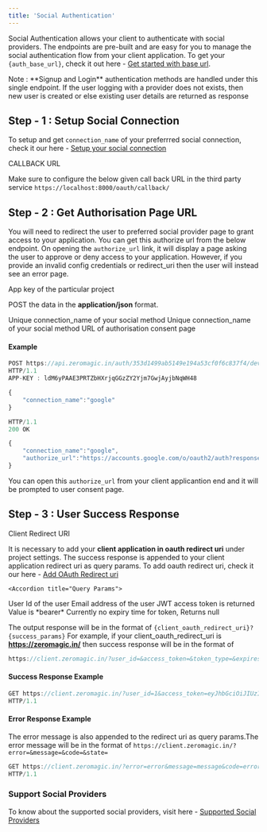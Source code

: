```yaml
--- 
title: 'Social Authentication' 
---
```


Social Authentication allows your client to authenticate with social providers. The endpoints are pre-built and are easy for you to manage the social authentication flow from your client application. To get your `{auth_base_url}`, check it out here - [Get started with base url](/authentication/api/generalinfo#get-started-with-base-url).

<Info>
 Note : **Signup and Login** authentication methods are handled under this single endpoint. If the user logging with a provider does not exists, then new user is created or else existing user details are returned as response
</Info>

## Step - 1 : Setup Social Connection
To setup and get `connection_name` of your preferrred social connection, check it our here - [Setup your social connection](/authentication/quickstart/methods/social) 

<Note> 
CALLBACK URL

Make sure to configure the below given call back URL in the third party service `https://localhost:8000/oauth/callback/`
</Note>

## Step - 2 : Get Authorisation Page URL
You will need to redirect the user to preferred social provider page to grant access to your application. You can get this authorize url from the below endpoint. On opening the `authorize_url` link, it will display a page asking the user to approve or deny access to your application. However, if you provide an invalid config credentials or redirect_uri then the user will instead see an error page.


<Accordion title="Endpoint" defaultOpen="true">
  <ParamField path="POST" type="{auth_base_url}/oauth" />
</Accordion>

 <Accordion title="Header">
  <ParamField query="APP-KEY" type="string" required>
    App key of the particular project
  </ParamField>
</Accordion>

 
  <Accordion title="Body Data" >

POST the data in the **application/json** format.

<ParamField body="connection_name" type="string" required>
  Unique connection_name of your social method
</ParamField>
</Accordion>
 

  <Accordion title="Response Body Data">
 <ResponseField name="connection_name" type="string">
  Unique connection_name of your social method
</ResponseField>

<ResponseField name="authorize_url" type="string">
  URL of authorisation consent page
</ResponseField> 
  </Accordion>
 
#### Example

```jsx Request
POST https://api.zeromagic.in/auth/353d1499ab5149e194a53cf0f6c837f4/development/oauth 
HTTP/1.1
APP-KEY : ldM6yPAAE3PRTZbHXrjqGGzZY2Yjm7GwjAyjbNqWH48

{
    "connection_name":"google"
}
```
 
```jsx Response
HTTP/1.1 
200 OK

{
    "connection_name":"google",
    "authorize_url":"https://accounts.google.com/o/oauth2/auth?response_type=code&client_id=697287702987-gkvha4hnaucu0bks7p92b3.apps.googleusercontent.com&redirect_uri=http%3A//localhost%3A8000/api/oauth/callback&scope=https://www.googleapis.com/auth/userinfo.email&state=gAAAAABmITpQ_yFqTdppecJMBvXYFwa6lbJyF-DbxIfQ2LbvkEvErkFYQhrrqb_ABxWCXL75VcFGBf2cx010roKZ0VSFj8JHg-X6sieSSguLIoJfHF3l0t1QfA8F57wg4jmjZZEeQ=="
}
```

You can open this `authorize_url` from your client applicantion end and it will be prompted to user consent page.

## Step - 3 : User Success Response

<Note> 
Client Redirect URI

It is necessary to add your **client application in oauth redirect uri** under project settings. The success response is appended to your client application redirect uri as query params. To add oauth redirect uri, check it our here - [Add OAuth Redirect uri](/authentication/quickstart/methods/social)  

</Note> 


 
    <Accordion title="Query Params">

<ParamField query="user_id" type="string">
  User Id of the user
</ParamField>

<ParamField query="email" type="string">
  Email address of the user
</ParamField> 

<ParamField query="access_token" type="string">
  JWT access token is returned
</ParamField>

<ParamField query="token_type" type="string">
  Value is *bearer*
</ParamField>

<ParamField query="expires_in" type="string">
  Currently no expiry time for token, Returns null
</ParamField>
  </Accordion>

The output response will be in the format of `{client_oauth_redirect_uri}?{success_params}`
For example, if your client_oauth_redirect_uri is **https://zeromagic.in/** then success response will be in the format of

```jsx
https://client.zeromagic.in/?user_id=&access_token=&token_type=&expires_in=
```

#### Success Response Example

```jsx Success Response
GET https://client.zeromagic.in/?user_id=1&access_token=eyJhbGciOiJIUzI1NiIsInR5cCI6IkpXVCJ9.eyJpZCI6MTIzNDU2Nzg5LCJuYW1lIjoiSm9zZXBoIn0.OpOSSw7e485LOP5PrzScxHb7SR6sAOMRckfFwi4rp7o&token_type=bearer&expires_in=null
HTTP/1.1 
```

#### Error Response Example

The error message is also appended to the redirect uri as query params.The error message will be in the format of `https://client.zeromagic.in/?error=&message=&code=&state=`

```jsx Error Response
GET https://client.zeromagic.in/?error=error&message=message&code=error_code&state=gAAAAABmIWikfuZW6M2N5P6aGiL7wZOp1D_wCC2aIP4nlqFmVjS7KhHByd5zJjK_BpFeAc8yj24CDDmCtgC4MV1bATWEKzmkLw%3D%3D
HTTP/1.1 
```

### Support Social Providers 

To know about the supported social providers, visit here - [Supported Social Providers](/authentication/quickstart/methods/social#supported-social-providers)
